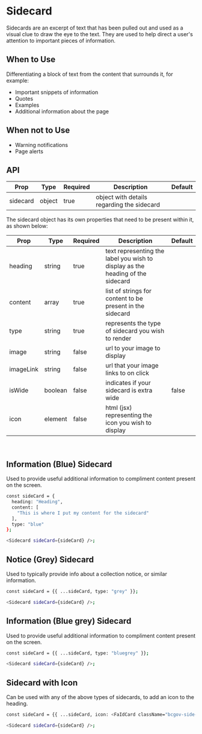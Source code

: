 
<Meta title="Sidecard" component={Sidecard} />

# Sidecard

Sidecards are an excerpt of text that has been pulled out and used as a visual clue
to draw the eye to the text. They are used to help direct a user's attention
to important pieces of information.

## When to Use

Differentiating a block of text from the content that surrounds it, for example:

- Important snippets of information
- Quotes
- Examples
- Additional information about the page

## When not to Use

- Warning notifications
- Page alerts

## API

| Prop     | Type   | Required | Description                                | Default |
| -------- | ------ | -------- | ------------------------------------------ | ------- |
| sidecard | object | true     | object with details regarding the sidecard |         |

The sidecard object has its own properties that need to be present within it, as shown below:

| Prop      | Type    | Required | Description                                                                    | Default |
| --------- | ------- | -------- | ------------------------------------------------------------------------------ | ------- |
| heading   | string  | true     | text representing the label you wish to display as the heading of the sidecard |         |
| content   | array   | true     | list of strings for content to be present in the sidecard                      |         |
| type      | string  | true     | represents the type of sidecard you wish to render                             |         |
| image     | string  | false    | url to your image to display                                                   |         |
| imageLink | string  | false    | url that your image links to on click                                          |         |
| isWide    | boolean | false    | indicates if your sidecard is extra wide                                       | false   |
| icon      | element | false    | html (jsx) representing the icon you wish to display                           |         |

<br />

## Information (Blue) Sidecard

Used to provide useful additional information to compliment content present on the screen.

<Story name="Information (Blue) Sidecard" id="sidecard--blue"></Story>

```bash
const sideCard = {
  heading: "Heading",
  content: [
    "This is where I put my content for the sidecard"
  ],
  type: "blue"
};

<Sidecard sideCard={sideCard} />;
```

## Notice (Grey) Sidecard

Used to typically provide info about a collection notice, or similar information.

<Story name="Notice (Grey) Sidecard" id="sidecard--grey"></Story>

```bash
const sideCard = {{ ...sideCard, type: "grey" }};

<Sidecard sideCard={sideCard} />;
```

## Information (Blue grey) Sidecard

Used to provide useful additional information to compliment content present on the screen.

<Story name="Information (Blue grey) Sidecard" id="sidecard--blue-grey"></Story>

```bash
const sideCard = {{ ...sideCard, type: "bluegrey" }};

<Sidecard sideCard={sideCard} />;
```

## Sidecard with Icon

Can be used with any of the above types of sidecards, to add an icon to the heading.

<Story name="Sidecard with Icon" id="sidecard--with-icon"></Story>

```bash
const sideCard = {{ ...sideCard, icon: <FaIdCard className="bcgov-side-card-icon" /> }}

<Sidecard sideCard={sideCard} />;
```
